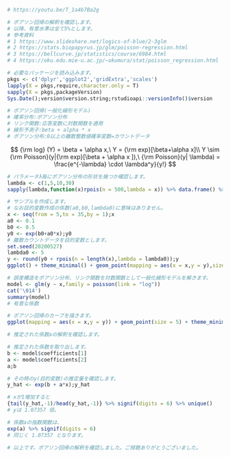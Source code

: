 ```{r}
# https://youtu.be/T_1a4b7Ba2g

# ポアソン回帰の解釈を確認します。
# 以降、有意水準は全て5%とします。
# 参考資料
# 1 https://www.slideshare.net/logics-of-blue/2-3glm
# 2 https://stats.biopapyrus.jp/glm/poisson-regression.html
# 3 https://bellcurve.jp/statistics/course/6984.html
# 4 https://oku.edu.mie-u.ac.jp/~okumura/stat/poisson_regression.html

# 必要なパッケージを読み込みます。
pkgs <- c('dplyr','ggplot2','gridExtra','scales')
lapply(X = pkgs,require,character.only = T)
sapply(X = pkgs,packageVersion)
Sys.Date();version$version.string;rstudioapi::versionInfo()$version
```

```{r}
# ポアソン回帰(一般化線形モデル)
# 確率分布:ポアソン分布
# リンク関数:応答変数に対数関数を適用
# 線形予測子:beta + alpha * x
# ポアソン分布:0以上の離散整数値確率変数=カウントデータ
```

$$
{\rm log} (Y) = \beta + \alpha x,\
Y = {\rm exp}[\beta+\alpha x]\\
Y \sim {\rm Poisson}(y|{\rm exp}[\beta + \alpha x ]),\
{\rm Poisson}(y| \lambda) = \frac{e^{-\lambda} \cdot \lambda^y}{y!}
$$

```{r}
# パラメータλ毎にポアソン分布の形状を幾つか確認します。
lambda <- c(1,5,10,30)
sapply(lambda,function(x)rpois(n = 500,lambda = x)) %>% data.frame() %>% {colnames(.) <- paste0('λ=',lambda);.} %>% tidyr::gather(factor_key = T) %>% ggplot(data = .) + geom_histogram(binwidth = 1,mapping = aes(x = value,fill = key),col = 'white') + facet_wrap(facets = key~.,scales = 'free') + theme_minimal() + theme(legend.position = 'none',axis.title.x = element_blank(),text = element_text(size = 20),strip.text = element_text(size = 30))
```

```{r}
# サンプルを作成します。
# なお目的変数作成の係数(a0,b0,lambda0)に意味はありません。
x <- seq(from = 5,to = 35,by = 1);x
a0 <- 0.1
b0 <- 0.5
y0 <- exp(b0+a0*x);y0
# 離散カウントデータを目的変数とします。
set.seed(20200527)
lambda0 <- 5
y <- round(y0 + rpois(n = length(x),lambda = lambda0));y
ggplot() + theme_minimal() + geom_point(mapping = aes(x = x,y = y),size = 5) + theme(text = element_text(size = 30))

# 誤差構造をポアソン分布、リンク関数を対数関数として一般化線形モデルを解きます。
model <- glm(y ~ x,family = poisson(link = "log"))
cat('\014')
summary(model)
# 有意な係数

# ポアソン回帰のカーブを描きます。
ggplot(mapping = aes(x = x,y = y)) + geom_point(size = 5) + theme_minimal() + theme(text = element_text(size = 30)) + geom_smooth(size = 1,method = "glm", method.args = list(family = poisson(link = "log")),se = T)

# 推定された係数aの解釈を確認します。

# 推定された係数を取り出します。
b <- model$coefficients[1]
a <- model$coefficients[2]
a;b

# その時のy(目的変数)の推定量を確認します。
y_hat <- exp(b + a*x);y_hat

# xが1増加すると
{tail(y_hat,-1)/head(y_hat,-1)} %>% signif(digits = 6) %>% unique()
# yは 1.07357 倍。

# 係数aの指数関数は、
exp(a) %>% signif(digits = 6)
# 同じく 1.07357 となります。

# 以上です。ポアソン回帰の解釈を確認しました。ご視聴ありがとうございました。
```
